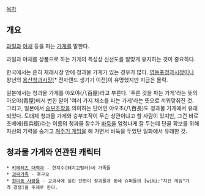 [[목차]]

== 개요 ==
[[과일]]과 [[야채]] 등을 파는 [[가게]]를 말한다.

과일과 야채를 상품으로 하는 가게의 특성상 신선도를 알맞게 유지하는 것이 중요하다.

한국에서는 흔히 재래시장 안에 청과물 가게가 있는 경우가 많다. [[영등포]]청과시장이나 왕년의 [[용산]]청과시장[* 전자랜드 생기기 이전]이 유명했지만 지금은 몰락.

일본에서는 청과물 가게를 야오야(八百屋)라고 부른다. '푸른 것을 파는 가게'라는 뜻의 아오야(青屋)에서 변한 말이 '여러 가지 채소를 파는 가게'라는 뜻으로 끼워맞춰진 것. 그리고, 일본에서 [[승부조작]]을 의미하는 단어인 야오초(八百長)도 청과물 가게에서 유래되었다. 도대체 청과물 가게와 승부조작이 무슨 상관이냐고 할 사람이 있지만, 그건 바로 초베에(長兵衛)라는 이름의 청과물 장수가 [[바둑]]을 엄청나게 잘 두는데 단골 확보를 위해 자신의 기력을 숨기고 [[져주기 게임]]을 해 가면서 바둑을 두었던 일화에서 유래한 것.

== 청과물 가게와 연관된 캐릭터 ==
 * [[키테레츠 대백과]] - 한지수(돼지고릴라)네 가족들
 * [[괴짜가족]] - 후구오
 * [[원미동 사람들]] - 교과서에 실린 단편이 청과물과 동네 슈퍼들의 [wiki:"치킨 게임"가격 경쟁]을 주제로 한다.
